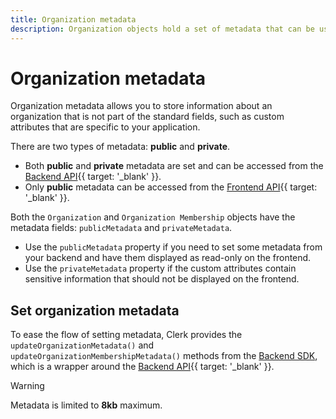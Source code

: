 ```yaml
---
title: Organization metadata
description: Organization objects hold a set of metadata that can be used internally to store arbitrary information.
---
```


# Organization metadata

Organization metadata allows you to store information about an organization that is not part of the standard fields, such as custom attributes that are specific to your application.

There are two types of metadata: **public** and **private**.

- Both **public** and **private** metadata are set and can be accessed from the [Backend API](/docs/reference/backend-api){{ target: '_blank' }}.
- Only **public** metadata can be accessed from the [Frontend API](/docs/reference/frontend-api/){{ target: '_blank' }}.

Both the `Organization` and `Organization Membership` objects have the metadata fields: `publicMetadata` and `privateMetadata`.

- Use the `publicMetadata` property if you need to set some metadata from your backend and have them displayed as read-only on the frontend.
- Use the `privateMetadata` property if the custom attributes contain sensitive information that should not be displayed on the frontend.

## Set organization metadata

To ease the flow of setting metadata, Clerk provides the `updateOrganizationMetadata()` and `updateOrganizationMembershipMetadata()` methods from the [Backend SDK](/docs/references/backend/overview), which is a wrapper around the [Backend API](/docs/reference/backend-api){{ target: '_blank' }}.

> [!WARNING]
> Metadata is limited to **8kb** maximum.
